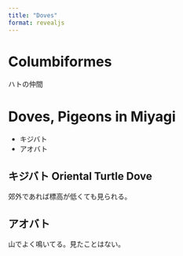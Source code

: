 ---
title: "Doves"
format: revealjs
---

# Columbiformes

ハトの仲間

# Doves, Pigeons in Miyagi

-   キジバト
-   アオバト

## キジバト Oriental Turtle Dove
郊外であれば標高が低くても見られる。

## アオバト 
山でよく鳴いてる。見たことはない。
